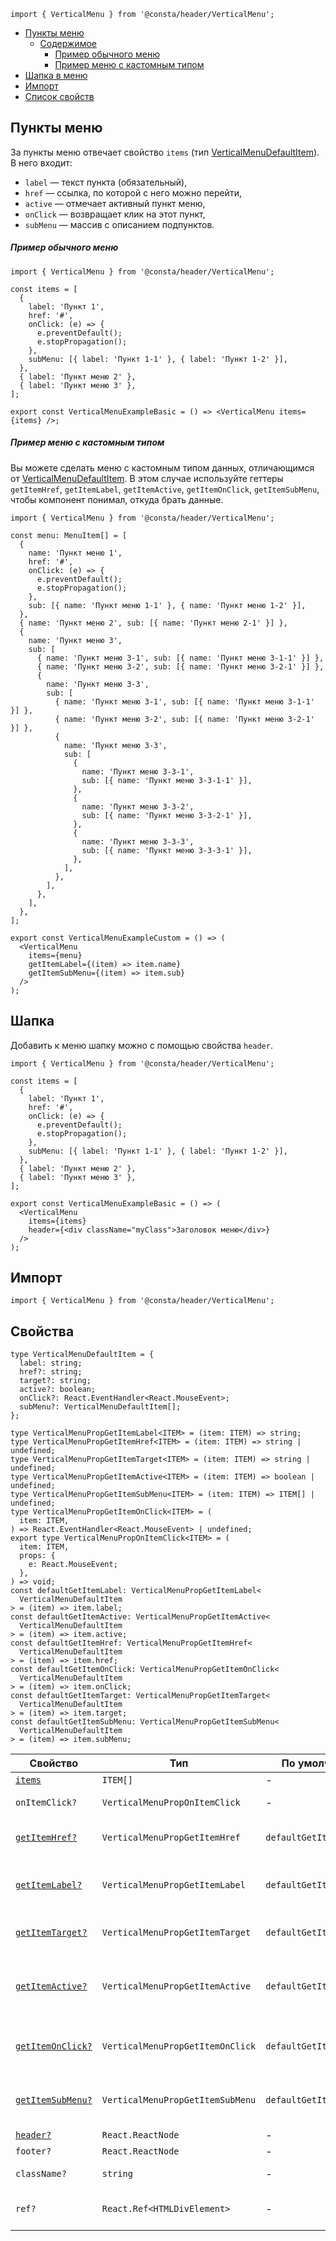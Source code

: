 
```tsx
import { VerticalMenu } from '@consta/header/VerticalMenu';
```

<MdxMenu>

- [Пункты меню](#пункты-меню)
  - [Содержимое](#содержимое)
    - [Пример обычного меню](#пример-обычного-меню)
    - [Пример меню с кастомным типом](#пример-меню-с-кастомным-типом)
- [Шапка в меню](#шапка)
- [Импорт](#импорт)
- [Список свойств](#свойства)

</MdxMenu>

## Пункты меню

За пункты меню отвечает свойство `items` (тип [VerticalMenuDefaultItem](#свойства)). В него входит:

- `label` — текст пункта (обязательный),
- `href` — ссылка, по которой с него можно перейти,
- `active` — отмечает активный пункт меню,
- `onClick` — возвращает клик на этот пункт,
- `subMenu` — массив с описанием подпунктов.

##### Пример обычного меню

```tsx
import { VerticalMenu } from '@consta/header/VerticalMenu';

const items = [
  {
    label: 'Пункт 1',
    href: '#',
    onClick: (e) => {
      e.preventDefault();
      e.stopPropagation();
    },
    subMenu: [{ label: 'Пункт 1-1' }, { label: 'Пункт 1-2' }],
  },
  { label: 'Пункт меню 2' },
  { label: 'Пункт меню 3' },
];

export const VerticalMenuExampleBasic = () => <VerticalMenu items={items} />;
```

<VerticalMenuExampleBasic />

##### Пример меню с кастомным типом

Вы можете сделать меню с кастомным типом данных, отличающимся от [VerticalMenuDefaultItem](#свойства).
В этом случае используйте геттеры
`getItemHref`, `getItemLabel`, `getItemActive`, `getItemOnClick`, `getItemSubMenu`,
чтобы компонент понимал, откуда брать данные.

```tsx
import { VerticalMenu } from '@consta/header/VerticalMenu';

const menu: MenuItem[] = [
  {
    name: 'Пункт меню 1',
    href: '#',
    onClick: (e) => {
      e.preventDefault();
      e.stopPropagation();
    },
    sub: [{ name: 'Пункт меню 1-1' }, { name: 'Пункт меню 1-2' }],
  },
  { name: 'Пункт меню 2', sub: [{ name: 'Пункт меню 2-1' }] },
  {
    name: 'Пункт меню 3',
    sub: [
      { name: 'Пункт меню 3-1', sub: [{ name: 'Пункт меню 3-1-1' }] },
      { name: 'Пункт меню 3-2', sub: [{ name: 'Пункт меню 3-2-1' }] },
      {
        name: 'Пункт меню 3-3',
        sub: [
          { name: 'Пункт меню 3-1', sub: [{ name: 'Пункт меню 3-1-1' }] },
          { name: 'Пункт меню 3-2', sub: [{ name: 'Пункт меню 3-2-1' }] },
          {
            name: 'Пункт меню 3-3',
            sub: [
              {
                name: 'Пункт меню 3-3-1',
                sub: [{ name: 'Пункт меню 3-3-1-1' }],
              },
              {
                name: 'Пункт меню 3-3-2',
                sub: [{ name: 'Пункт меню 3-3-2-1' }],
              },
              {
                name: 'Пункт меню 3-3-3',
                sub: [{ name: 'Пункт меню 3-3-3-1' }],
              },
            ],
          },
        ],
      },
    ],
  },
];

export const VerticalMenuExampleCustom = () => (
  <VerticalMenu
    items={menu}
    getItemLabel={(item) => item.name}
    getItemSubMenu={(item) => item.sub}
  />
);
```

<VerticalMenuExampleCustom />

## Шапка

Добавить к меню шапку можно с помощью свойства `header`.

```tsx
import { VerticalMenu } from '@consta/header/VerticalMenu';

const items = [
  {
    label: 'Пункт 1',
    href: '#',
    onClick: (e) => {
      e.preventDefault();
      e.stopPropagation();
    },
    subMenu: [{ label: 'Пункт 1-1' }, { label: 'Пункт 1-2' }],
  },
  { label: 'Пункт меню 2' },
  { label: 'Пункт меню 3' },
];

export const VerticalMenuExampleBasic = () => (
  <VerticalMenu
    items={items}
    header={<div className="myClass">Заголовок меню</div>}
  />
);
```

<VerticalMenuExampleHeader />

## Импорт

```tsx
import { VerticalMenu } from '@consta/header/VerticalMenu';
```

## Свойства

```tsx
type VerticalMenuDefaultItem = {
  label: string;
  href?: string;
  target?: string;
  active?: boolean;
  onClick?: React.EventHandler<React.MouseEvent>;
  subMenu?: VerticalMenuDefaultItem[];
};

type VerticalMenuPropGetItemLabel<ITEM> = (item: ITEM) => string;
type VerticalMenuPropGetItemHref<ITEM> = (item: ITEM) => string | undefined;
type VerticalMenuPropGetItemTarget<ITEM> = (item: ITEM) => string | undefined;
type VerticalMenuPropGetItemActive<ITEM> = (item: ITEM) => boolean | undefined;
type VerticalMenuPropGetItemSubMenu<ITEM> = (item: ITEM) => ITEM[] | undefined;
type VerticalMenuPropGetItemOnClick<ITEM> = (
  item: ITEM,
) => React.EventHandler<React.MouseEvent> | undefined;
export type VerticalMenuPropOnItemClick<ITEM> = (
  item: ITEM,
  props: {
    e: React.MouseEvent;
  },
) => void;
const defaultGetItemLabel: VerticalMenuPropGetItemLabel<
  VerticalMenuDefaultItem
> = (item) => item.label;
const defaultGetItemActive: VerticalMenuPropGetItemActive<
  VerticalMenuDefaultItem
> = (item) => item.active;
const defaultGetItemHref: VerticalMenuPropGetItemHref<
  VerticalMenuDefaultItem
> = (item) => item.href;
const defaultGetItemOnClick: VerticalMenuPropGetItemOnClick<
  VerticalMenuDefaultItem
> = (item) => item.onClick;
const defaultGetItemTarget: VerticalMenuPropGetItemTarget<
  VerticalMenuDefaultItem
> = (item) => item.target;
const defaultGetItemSubMenu: VerticalMenuPropGetItemSubMenu<
  VerticalMenuDefaultItem
> = (item) => item.subMenu;
```

| Свойство                                            | Тип                              | По умолчанию            | Описание                                            |
| --------------------------------------------------- | -------------------------------- | ----------------------- | --------------------------------------------------- |
| [`items`](#пункты-меню)                             | `ITEM[]`                         | -                       | Элементы                                            |
| `onItemClick?`                                      | `VerticalMenuPropOnItemClick`    | -                       | Функция клика по элементу                           |
| [`getItemHref?`](#пример-меню-с-кастомным-типом)    | `VerticalMenuPropGetItemHref`    | `defaultGetItemHref`    | Функция для определения `href` элемента             |
| [`getItemLabel?`](#пример-меню-с-кастомным-типом)   | `VerticalMenuPropGetItemLabel`   | `defaultGetItemLabel`   | Функция для определения заголовка элемента          |
| [`getItemTarget?`](#пример-меню-с-кастомным-типом)  | `VerticalMenuPropGetItemTarget`  | `defaultGetItemTarget`  | Функция для определения `target` элемента           |
| [`getItemActive?`](#пример-меню-с-кастомным-типом)  | `VerticalMenuPropGetItemActive`  | `defaultGetItemActive`  | Функция для определения статуса активности элемента |
| [`getItemOnClick?`](#пример-меню-с-кастомным-типом) | `VerticalMenuPropGetItemOnClick` | `defaultGetItemOnClick` | Функция для определения функции клика элемента      |
| [`getItemSubMenu?`](#пример-меню-с-кастомным-типом) | `VerticalMenuPropGetItemSubMenu` | `defaultGetItemSubMenu` | Функция для определения подменю элемента            |
| [`header?`](#шапка)                                 | `React.ReactNode`                | -                       | Шапка меню (от)                                     |
| `footer?`                                           | `React.ReactNode`                | -                       | Подвал меню                                         |
| `className?`                                        | `string`                         | -                       | Дополнительный  CSS-класс                           |
| `ref?`                                              | `React.Ref<HTMLDivElement>`      | -                       | Ссылка на корневой DOM-элемент                      |
